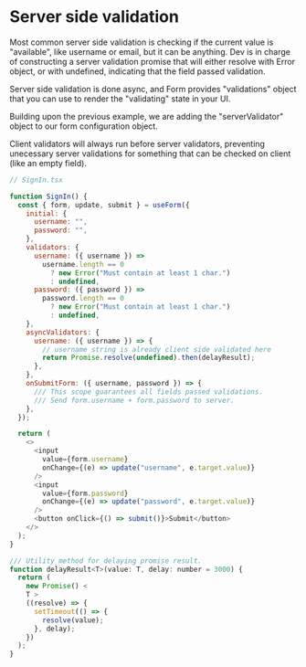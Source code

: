 # Server side validation

Most common server side validation is checking if the current value is "available", like username or email, but
it can be anything. Dev is in charge of constructing a server validation promise that will either resolve with Error object, or with undefined,
indicating that the field passed validation.

Server side validation is done async, and Form provides "validations" object that you can use to render the "validating" state
in your UI.

Building upon the previous example, we are adding the "serverValidator" object to our form configuration object.

Client validators will always run before server validators, preventing unecessary server validations for something that can
be checked on client (like an empty field).

```js
// SignIn.tsx

function SignIn() {
  const { form, update, submit } = useForm({
    initial: {
      username: "",
      password: "",
    },
    validators: {
      username: ({ username }) =>
        username.length == 0
          ? new Error("Must contain at least 1 char.")
          : undefined,
      password: ({ password }) =>
        password.length == 0
          ? new Error("Must contain at least 1 char.")
          : undefined,
    },
    asyncValidators: {
      username: ({ username }) => {
        // username string is already client side validated here
        return Promise.resolve(undefined).then(delayResult);
      },
    },
    onSubmitForm: ({ username, password }) => {
      /// This scope guarantees all fields passed validations.
      /// Send form.username + form.password to server.
    },
  });

  return (
    <>
      <input
        value={form.username}
        onChange={(e) => update("username", e.target.value)}
      />
      <input
        value={form.password}
        onChange={(e) => update("password", e.target.value)}
      />
      <button onClick={() => submit()}>Submit</button>
    </>
  );
}

/// Utility method for delaying promise result.
function delayResult<T>(value: T, delay: number = 3000) {
  return (
    new Promise() <
    T >
    ((resolve) => {
      setTimeout(() => {
        resolve(value);
      }, delay);
    })
  );
}
```
